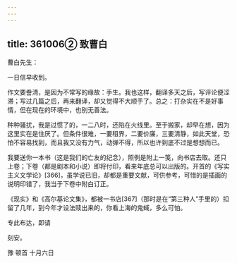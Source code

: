 ```yaml
---
---
---
```

title: 361006② 致曹白
---




曹白先生：

一日信早收到。

作文要誊清，是因为不常写的缘故：手生。我也这样，翻译多天之后，写评论便涩滞；写过几篇之后，再来翻译，却又觉得不大顺手了。总之：打杂实在不是好事情，但在现在的环境中，也别无善法。

种种骚扰，我是过惯了的，一二八时，还陷在火线里。至于搬家，却早在想，因为这里实在是住厌了。但条件很难，一要租界，二要价廉，三要清静，如此天堂，恐怕不容易找到，而且我又没有力气，动弹不得，所以也许到底不过是想想而已。

我要送你一本书（这是我们的亡友的纪念），照例是附上一笺，向书店去取。还只上卷；下卷（都是剧本和小说）即将付印，看来年底总可以出版的。开首的《写实主义文学论》[366]，虽学说已旧，却都是重要文献，可供参考，可惜的是插画的说明印错了，我当于下卷中附白订正。

《现实》和《高尔基论文集》，都被一书店[367]（那时是在“第三种人”手里的）扣留了几年，到今年才设法赎出来的，你看上海的鬼蜮，多么可怕。

专此布达，即请

刻安。

豫 顿首 十月六日